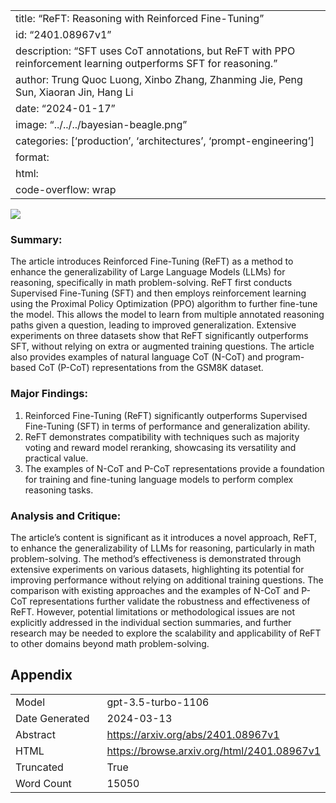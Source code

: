 
---
title: "ReFT: Reasoning with Reinforced Fine-Tuning"
id: "2401.08967v1"
description: "SFT uses CoT annotations, but ReFT with PPO reinforcement learning outperforms SFT for reasoning."
author: Trung Quoc Luong, Xinbo Zhang, Zhanming Jie, Peng Sun, Xiaoran Jin, Hang Li
date: "2024-01-17"
image: "../../../bayesian-beagle.png"
categories: ['production', 'architectures', 'prompt-engineering']
format:
  html:
    code-overflow: wrap
---

![](../../../bayesian-beagle.png)

### Summary:

The article introduces Reinforced Fine-Tuning (ReFT) as a method to enhance the generalizability of Large Language Models (LLMs) for reasoning, specifically in math problem-solving. ReFT first conducts Supervised Fine-Tuning (SFT) and then employs reinforcement learning using the Proximal Policy Optimization (PPO) algorithm to further fine-tune the model. This allows the model to learn from multiple annotated reasoning paths given a question, leading to improved generalization. Extensive experiments on three datasets show that ReFT significantly outperforms SFT, without relying on extra or augmented training questions. The article also provides examples of natural language CoT (N-CoT) and program-based CoT (P-CoT) representations from the GSM8K dataset.

### Major Findings:
1. Reinforced Fine-Tuning (ReFT) significantly outperforms Supervised Fine-Tuning (SFT) in terms of performance and generalization ability.
2. ReFT demonstrates compatibility with techniques such as majority voting and reward model reranking, showcasing its versatility and practical value.
3. The examples of N-CoT and P-CoT representations provide a foundation for training and fine-tuning language models to perform complex reasoning tasks.

### Analysis and Critique:
The article's content is significant as it introduces a novel approach, ReFT, to enhance the generalizability of LLMs for reasoning, particularly in math problem-solving. The method's effectiveness is demonstrated through extensive experiments on various datasets, highlighting its potential for improving performance without relying on additional training questions. The comparison with existing approaches and the examples of N-CoT and P-CoT representations further validate the robustness and effectiveness of ReFT. However, potential limitations or methodological issues are not explicitly addressed in the individual section summaries, and further research may be needed to explore the scalability and applicability of ReFT to other domains beyond math problem-solving.

## Appendix

|          |          |
|----------|----------|
| Model     | gpt-3.5-turbo-1106       |
| Date Generated     | 2024-03-13       |
| Abstract | [https://arxiv.org/abs/2401.08967v1](https://arxiv.org/abs/2401.08967v1)        |
| HTML     | [https://browse.arxiv.org/html/2401.08967v1](https://browse.arxiv.org/html/2401.08967v1)       |
| Truncated       | True       |
| Word Count       | 15050       |